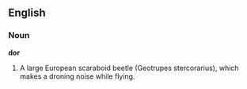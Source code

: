 ==English==

===Noun===

'''dor'''

#A large European scaraboid beetle (Geotrupes stercorarius), which makes a droning noise while flying.